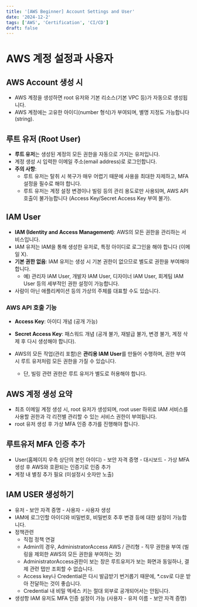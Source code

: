 ```yaml
---
title: '[AWS Beginner] Account Settings and User'
date: '2024-12-2'
tags: ['AWS', 'Certification', 'CI/CD']
draft: false
---
```

# AWS 계정 설정과 사용자

## AWS Account 생성 시

- AWS 계정을 생성하면 root 유저와 기본 리소스(기본 VPC 등)가 자동으로 생성됩니다.
- AWS 계정에는 고유한 아이디(number 형식)가 부여되며, 별명 지정도 가능합니다 (string).

## 루트 유저 (Root User)

- **루트 유저**는 생성된 계정의 모든 권한을 자동으로 가지는 유저입니다.
- 계정 생성 시 입력한 이메일 주소(email address)로 로그인합니다.
- **주의 사항**:
  - 루트 유저는 탈취 시 복구가 매우 어렵기 때문에 사용을 최대한 자제하고, MFA 설정을 필수로 해야 합니다.
  - 루트 유저는 계정 설정 변경이나 빌링 등의 관리 용도로만 사용되며, AWS API 호출이 불가능합니다 (Access Key/Secret Access Key 부여 불가).

## IAM User

- **IAM (Identity and Access Management)**: AWS의 모든 권한을 관리하는 서비스입니다.
- IAM 유저는 IAM을 통해 생성한 유저로, 특정 아이디로 로그인을 해야 합니다 (이메일 X).
- **기본 권한 없음**: IAM 유저는 생성 시 기본 권한이 없으므로 별도로 권한을 부여해야 합니다.
  - 예) 관리자 IAM User, 개발자 IAM User, 디자이너 IAM User, 회계팀 IAM User 등의 세부적인 권한 설정이 가능합니다.
- 사람이 아닌 애플리케이션 등의 가상의 주체를 대표할 수도 있습니다.

### AWS API 호출 기능

- **Access Key**: 아이디 개념 (공개 가능)
- **Secret Access Key**: 패스워드 개념 (공개 불가, 재발급 불가, 변경 불가, 계정 삭제 후 다시 생성해야 합니다).

- AWS의 모든 작업(관리 포함)은 **관리용 IAM User**를 만들어 수행하며, 권한 부여 시 루트 유저처럼 모든 권한을 가질 수 있습니다.
  - 단, 빌링 관련 권한은 루트 유저가 별도로 허용해야 합니다.

## AWS 계정 생성 요약

- 최초 이메일 계정 생성 시, root 유저가 생성되며, root user 하위로 IAM 서비스를 사용할 권한과 각 리전별 관리할 수 있는 서비스 권한이 부여됩니다.
- root 유저 생성 후 가상 MFA 인증 추가를 진행해야 합니다.

## 루트유저 MFA 인증 추가
- User(홈페이지 우측 상단의 본인 아이디) - 보안 자격 증명 - 대시보드 - 가상 MFA 생성 후 AWS와 호환되는 인증기로 인증 추가
- 계정 내 별칭 추가 필요 (미설정시 숫자만 노출)

## IAM USER 생성하기

- 유저 - 보안 자격 증명 - 사용자 - 사용자 생성
- IAM에 로그인할 아이디와 비밀번호, 비밀번호 추후 변경 등에 대한 설정이 가능합니다.
- 정책관련
  - 직접 정책 연걸
  - Admin의 경우, AdministratorAccess AWS / 관리형 - 직무 권한을 부여 (빌링을 제외한 AWS의 모든 권한을 부여하는 것)
  - AdministratorAccess권한이 보는 창은 루트유저가 보는 화면과 동일하나, 결제 관련 탭만 조회할 수 없습니다.
  - Access key나 Credential은 다시 발급받기 번거롭기 때문에, *.csv로 다운 받아 전달하는 것이 좋습니다.
  - Credential 내 비밀 엑세스 키는 절대 외부로 공개되어서는 안됩니다.
- 생성항 IAM 유저도 MFA 인증 설정이 가능 (사용자 - 유저 이름 - 보안 자격 증명)
